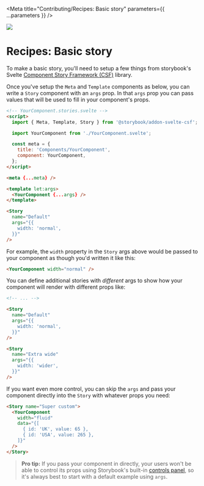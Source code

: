 
<Meta
  title="Contributing/Recipes: Basic story"
  parameters={{ ...parameters }}
/>

![](https://graphics.thomsonreuters.com/style-assets/images/logos/reuters-graphics-logo/svg/graphics-logo-color-dark.svg)

# Recipes: Basic story

To make a basic story, you'll need to setup a few things from storybook's Svelte [Component Story Framework (CSF)](https://storybook.js.org/docs/svelte/api/csf) library.

Once you've setup the `Meta` and `Template` components as below, you can write a `Story` component with an `args` prop. In that `args` prop you can pass values that will be used to fill in your component's props.

```html
<!-- YourComponent.stories.svelte -->
<script>
  import { Meta, Template, Story } from '@storybook/addon-svelte-csf';

  import YourComponent from './YourComponent.svelte';

  const meta = {
    title: 'Components/YourComponent',
    component: YourComponent,
  };
</script>

<meta {...meta} />

<template let:args>
  <YourComponent {...args} />
</template>

<Story
  name="Default"
  args="{{
    width: 'normal',
  }}"
/>
```

For example, the `width` property in the `Story` args above would be passed to your component as though you'd written it like this:

```html
<YourComponent width="normal" />
```

You can define additional stories with _different_ args to show how your component will render with different props like:

```html
<!-- ... -->

<Story
  name="Default"
  args="{{
    width: 'normal',
  }}"
/>

<Story
  name="Extra wide"
  args="{{
    width: 'wider',
  }}"
/>
```

If you want even more control, you can skip the `args` and pass your component directly into the `Story` with whatever props you need:

```html
<Story name="Super custom">
  <YourComponent
    width="fluid"
    data="{[
      { id: 'UK', value: 65 },
      { id: 'USA', value: 265 },
    ]}"
  />
</Story>
```

> **Pro tip:** If you pass your component in directly, your users won't be able to control its props using Storybook's built-in [controls panel](https://storybook.js.org/docs/svelte/essentials/controls), so it's always best to start with a default example using `args`.
